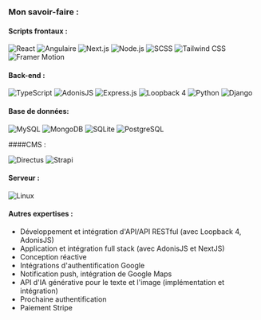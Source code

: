 
### Mon savoir-faire :

#### Scripts frontaux :
<div style={{display : "flex", flexWrap : "wrap", écart : 10}}>
 <img src="https://img.shields.io/badge/ReactJS-61DAFB?logo=react&logoColor=white&style=flat-square" alt="React" />
 <img src="https://img.shields.io/badge/Angular-DD0031?logo=angular&logoColor=white&style=flat-square" alt="Angulaire" />
 <img src="https://img.shields.io/badge/Next.JS-000000?logo=next.js&logoColor=white&style=flat-square" alt="Next.js" />
 <img src="https://img.shields.io/badge/Node.JS-339933?logo=node.js&logoColor=white&style=flat-square" alt="Node.js" />
 <img src="https://img.shields.io/badge/SCSS-CC6699?logo=sass&logoColor=white&style=flat-square" alt="SCSS" />
 <img src="https://img.shields.io/badge/Tailwind_CSS-38B2AC?logo=tailwind-css&logoColor=white&style=flat-square" alt="Tailwind CSS" />
 <img src="https://img.shields.io/badge/Framer_Motion-0055FF?logo=framer&logoColor=white&style=flat-square" alt="Framer Motion" />
</div>

#### Back-end :
<div style={{display : "flex", flexWrap : "wrap", écart : 10}}>
 <img src="https://img.shields.io/badge/TypeScript-007ACC?logo=typescript&logoColor=white&style=flat-square" alt="TypeScript" />
 <img src="https://img.shields.io/badge/AdonisJS-220052?logo=adonisjs&logoColor=white&style=flat-square" alt="AdonisJS" />
 <img src="https://img.shields.io/badge/Express.JS-000000?logo=express&logoColor=white&style=flat-square" alt="Express.js" />
 <img src="https://img.shields.io/badge/Loopback_4-512BD4?logo=loopback&logoColor=white&style=flat-square" alt="Loopback 4" />
 <img src="https://img.shields.io/badge/Python-3776AB?logo=python&logoColor=white&style=flat-square" alt="Python" />
 <img src="https://img.shields.io/badge/Django-092E20?logo=django&logoColor=white&style=flat-square" alt="Django" />
</div>

#### Base de données:
<div style={{display : "flex", flexWrap : "wrap", écart : 10}}>
 <img src="https://img.shields.io/badge/MySQL-4479A1?logo=mysql&logoColor=white&style=flat-square" alt="MySQL" />
 <img src="https://img.shields.io/badge/MongoDB-47A248?logo=mongodb&logoColor=white&style=flat-square" alt="MongoDB" />
 <img src="https://img.shields.io/badge/SQLite-003B57?logo=sqlite&logoColor=white&style=flat-square" alt="SQLite" />
 <img src="https://img.shields.io/badge/PostgreSQL-336791?logo=postgresql&logoColor=white&style=flat-square" alt="PostgreSQL" />
</div>

####CMS :
<div style={{display : "flex", flexWrap : "wrap", écart : 10}}>
 <img src="https://img.shields.io/badge/Directus-263238?logo=directus&logoColor=white&style=flat-square" alt="Directus" />
 <img src="https://img.shields.io/badge/Strapi-2E7EEA?logo=strapi&logoColor=white&style=flat-square" alt="Strapi" />
</div>

#### Serveur :
<div style={{display : "flex", flexWrap : "wrap", écart : 10}}>
 <img src="https://img.shields.io/badge/Linux-FCC624?logo=linux&logoColor=black&style=flat-square" alt="Linux" />
</div>

#### Autres expertises :
- Développement et intégration d'API/API RESTful (avec Loopback 4, AdonisJS)
- Application et intégration full stack (avec AdonisJS et NextJS)
- Conception réactive
- Intégrations d'authentification Google
- Notification push, intégration de Google Maps
- API d'IA générative pour le texte et l'image (implémentation et intégration)
- Prochaine authentification
- Paiement Stripe